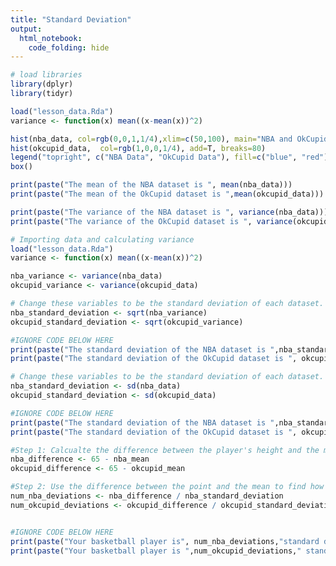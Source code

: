 ```yaml
---
title: "Standard Deviation"
output:
  html_notebook: 
    code_folding: hide
---
```

```r
# load libraries
library(dplyr)
library(tidyr)
```

```r
load("lesson_data.Rda")
variance <- function(x) mean((x-mean(x))^2)

hist(nba_data, col=rgb(0,0,1,1/4),xlim=c(50,100), main="NBA and OkCupid",breaks=80)
hist(okcupid_data,  col=rgb(1,0,0,1/4), add=T, breaks=80)
legend("topright", c("NBA Data", "OkCupid Data"), fill=c("blue", "red"))
box()

print(paste("The mean of the NBA dataset is ", mean(nba_data)))
print(paste("The mean of the OkCupid dataset is ",mean(okcupid_data)))

print(paste("The variance of the NBA dataset is ", variance(nba_data)))
print(paste("The variance of the OkCupid dataset is ", variance(okcupid_data)))
```

```r
# Importing data and calculating variance
load("lesson_data.Rda")
variance <- function(x) mean((x-mean(x))^2)

nba_variance <- variance(nba_data)
okcupid_variance <- variance(okcupid_data)
```

```r
# Change these variables to be the standard deviation of each dataset.
nba_standard_deviation <- sqrt(nba_variance)
okcupid_standard_deviation <- sqrt(okcupid_variance)

#IGNORE CODE BELOW HERE
print(paste("The standard deviation of the NBA dataset is ",nba_standard_deviation))
print(paste("The standard deviation of the OkCupid dataset is ", okcupid_standard_deviation))
```

```r
# Change these variables to be the standard deviation of each dataset.
nba_standard_deviation <- sd(nba_data)
okcupid_standard_deviation <- sd(okcupid_data)

#IGNORE CODE BELOW HERE
print(paste("The standard deviation of the NBA dataset is ",nba_standard_deviation))
print(paste("The standard deviation of the OkCupid dataset is ", okcupid_standard_deviation))

#Step 1: Calcualte the difference between the player's height and the means
nba_difference <- 65 - nba_mean
okcupid_difference <- 65 - okcupid_mean

#Step 2: Use the difference between the point and the mean to find how many standard deviations the player is away from the mean.
num_nba_deviations <- nba_difference / nba_standard_deviation
num_okcupid_deviations <- okcupid_difference / okcupid_standard_deviation


#IGNORE CODE BELOW HERE
print(paste("Your basketball player is", num_nba_deviations,"standard deviations away from the mean of NBA player heights,"))
print(paste("Your basketball player is ",num_okcupid_deviations," standard deviations away from the mean of OkCupid profile heights"))
```